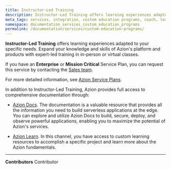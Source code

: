 ```yaml
---
title: Instructor-Led Training
description: Instructor-Led Training offers learning experiences adapted to your specific needs.
meta_tags: services, integration, custom education programs, coach, teach, learn
namespace: documentation_services_custom_education_programs
permalink: /documentation/services/custom-education-programs/
---
```


**Instructor-Led Training** offers learning experiences adapted to your specific needs. Expand your knowledge and skills of Azion's platform and products with expert-led training in in-person or virtual classes.

If you have an **Enterprise** or **Mission Critical** Service Plan, you can request this service by contacting the [Sales team](https://www.azion.com/en/contact-sales/).

For more detailed information, see [Azion Service Plans](https://www.azion.com/en/pricing/#plans).

In addition to Instructor-Led Training, Azion provides full access to comprehensive documentation through:

- [Azion Docs](/en/documentation/). The documentation is a valuable resource that provides all the information you need to build serverless applications at the edge. You can explore and utilize Azion Docs to build, secure, deploy, and observe powerful applications, enabling you to maximize the potential of Azion's services.

- [Azion Learn](https://learn.azion.com/). In this channel, you have access to custom learning resources to accomplish a specific project and learn more about the Azion fundamentals.



---


**Contributors** <ContributorList>Contributor</ContributorList>
